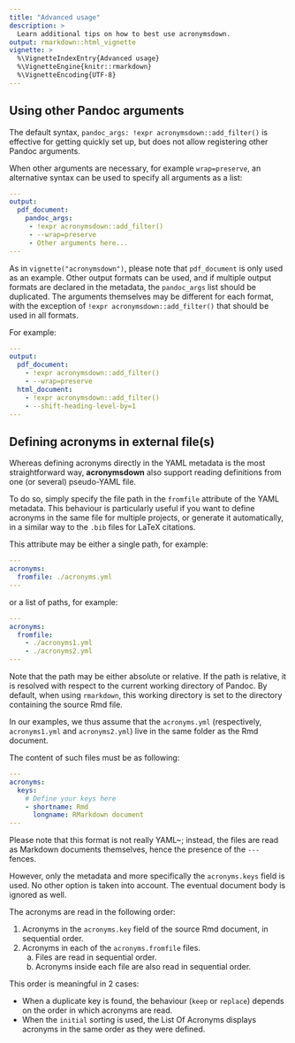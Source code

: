 ```yaml
---
title: "Advanced usage"
description: >
  Learn additional tips on how to best use acronymsdown.
output: rmarkdown::html_vignette
vignette: >
  %\VignetteIndexEntry{Advanced usage}
  %\VignetteEngine{knitr::rmarkdown}
  %\VignetteEncoding{UTF-8}
---
```


## Using other Pandoc arguments

The default syntax, `pandoc_args: !expr acronymsdown::add_filter()` is
effective for getting quickly set up, but does not allow registering
other Pandoc arguments.

When other arguments are necessary, for example `wrap=preserve`, an
alternative syntax can be used to specify all arguments as a list:

```yaml
---
output:
  pdf_document:
    pandoc_args:
     - !expr acronymsdown::add_filter()
     - --wrap=preserve
     - Other arguments here...
---
```

As in `vignette("acronymsdown")`, please note that `pdf_document` is
only used as an example. Other output formats can be used, and if multiple
output formats are declared in the metadata, the `pandoc_args` list should
be duplicated. The arguments themselves may be different for each format,
with the exception of `!expr acronymsdown::add_filter()` that should be
used in all formats.

For example:

```yaml
---
output:
  pdf_document:
    - !expr acronymsdown::add_filter()
    - --wrap=preserve
  html_document:
    - !expr acronymsdown::add_filter()
    - --shift-heading-level-by=1
---
```

## Defining acronyms in external file(s)

Whereas defining acronyms directly in the YAML metadata is the most
straightforward way, **acronymsdown** also support reading definitions
from one (or several) pseudo-YAML file.

To do so, simply specify the file path in the `fromfile` attribute of
the YAML metadata.
This behaviour is particularly useful if you want to define acronyms
in the same file for multiple projects, or generate it automatically,
in a similar way to the `.bib` files for LaTeX citations.

This attribute may be either a single path, for example:

```yaml
---
acronyms:
  fromfile: ./acronyms.yml
---
```

or a list of paths, for example:

```yaml
---
acronyms:
  fromfile:
    - ./acronyms1.yml
    - ./acronyms2.yml
---
```

Note that the path may be either absolute or relative. If the path is
relative, it is resolved with respect to the current working directory
of Pandoc. By default, when using `rmarkdown`, this working directory is
set to the directory containing the source Rmd file.

In our examples, we thus assume that the `acronyms.yml` (respectively,
`acronyms1.yml` and `acronyms2.yml`) live in the same folder as the Rmd
document.

The content of such files must be as following:

```yaml
---
acronyms:
  keys:
    # Define your keys here
    - shortname: Rmd
      longname: RMarkdown document
---
```

Please note that this format is not really YAML~; instead, the files are
read as Markdown documents themselves, hence the presence of the `---`
fences.

However, only the metadata and more specifically the `acronyms.keys` field
is used. No other option is taken into account. The eventual document
body is ignored as well.

The acronyms are read in the following order:

1. Acronyms in the `acronyms.key` field of the source Rmd document, in
  sequential order.
2. Acronyms in each of the `acronyms.fromfile` files.
    a. Files are read in sequential order.
    b. Acronyms inside each file are also read in sequential order.

This order is meaningful in 2 cases:

- When a duplicate key is found, the behaviour (`keep` or `replace`)
  depends on the order in which acronyms are read.
- When the `initial` sorting is used, the List Of Acronyms displays
  acronyms in the same order as they were defined.
